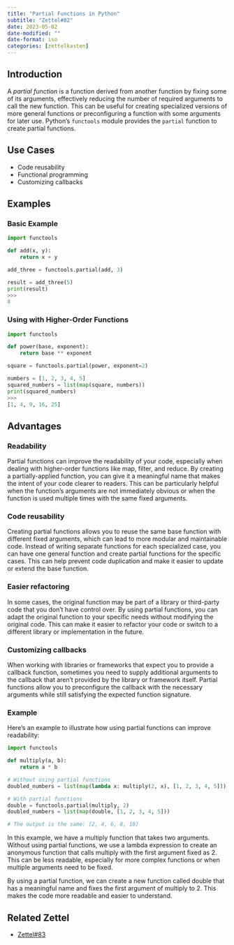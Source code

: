 ```yaml
---
title: "Partial Functions in Python"
subtitle: "Zettel#82"
date: 2023-05-02
date-modified: ""
date-format: iso
categories: [zettelkasten]
---
```

## Introduction

A *partial function* is a function derived from another function by fixing some of its arguments, effectively reducing the number of required arguments to call the new function. This can be useful for creating specialized versions of more general functions or preconfiguring a function with some arguments for later use. Python's `functools` module provides the `partial` function to create partial functions.

## Use Cases

* Code reusability
* Functional programming
* Customizing callbacks

## Examples

### Basic Example

```python
import functools

def add(x, y):
    return x + y

add_three = functools.partial(add, 3)

result = add_three(5)
print(result)
>>>
8
```

### Using with Higher-Order Functions

```python
import functools

def power(base, exponent):
    return base ** exponent

square = functools.partial(power, exponent=2)

numbers = [1, 2, 3, 4, 5]
squared_numbers = list(map(square, numbers))
print(squared_numbers)
>>>
[1, 4, 9, 16, 25]
```

## Advantages

### Readability

Partial functions can improve the readability of your code, especially when dealing with higher-order functions like map, filter, and reduce. By creating a partially-applied function, you can give it a meaningful name that makes the intent of your code clearer to readers. This can be particularly helpful when the function's arguments are not immediately obvious or when the function is used multiple times with the same fixed arguments.

### Code reusability

Creating partial functions allows you to reuse the same base function with different fixed arguments, which can lead to more modular and maintainable code. Instead of writing separate functions for each specialized case, you can have one general function and create partial functions for the specific cases. This can help prevent code duplication and make it easier to update or extend the base function.

### Easier refactoring

In some cases, the original function may be part of a library or third-party code that you don't have control over. By using partial functions, you can adapt the original function to your specific needs without modifying the original code. This can make it easier to refactor your code or switch to a different library or implementation in the future.

### Customizing callbacks

When working with libraries or frameworks that expect you to provide a callback function, sometimes you need to supply additional arguments to the callback that aren't provided by the library or framework itself. Partial functions allow you to preconfigure the callback with the necessary arguments while still satisfying the expected function signature.

### Example

Here's an example to illustrate how using partial functions can improve readability:

```python
import functools

def multiply(a, b):
    return a * b

# Without using partial functions
doubled_numbers = list(map(lambda x: multiply(2, x), [1, 2, 3, 4, 5]))

# With partial functions
double = functools.partial(multiply, 2)
doubled_numbers = list(map(double, [1, 2, 3, 4, 5]))

# The output is the same: [2, 4, 6, 8, 10]
```

In this example, we have a multiply function that takes two arguments. Without using partial functions, we use a lambda expression to create an anonymous function that calls multiply with the first argument fixed as 2. This can be less readable, especially for more complex functions or when multiple arguments need to be fixed.

By using a partial function, we can create a new function called double that has a meaningful name and fixes the first argument of multiply to 2. This makes the code more readable and easier to understand.

## Related Zettel

* [Zettel#83](/zettel/83)
